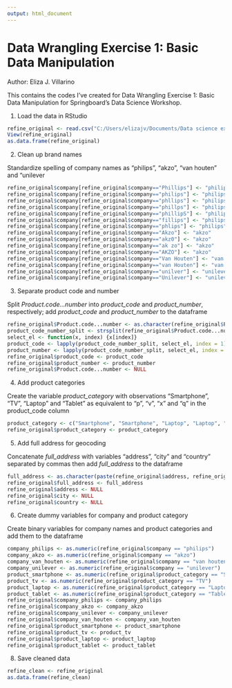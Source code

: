 ---
output: html_document
---
# Data Wrangling Exercise 1: Basic Data Manipulation
Author: Eliza J. Villarino

This contains the codes I've created for Data Wrangling Exercise 1: Basic Data Manipulation for Springboard's Data Science Workshop.

1. Load the data in RStudio

``` {r}
refine_original <- read.csv("C:/Users/elizajv/Documents/Data science exercises/refine.csv", 1)
View(refine_original)
as.data.frame(refine_original)
```

2. Clean up brand names

Standardize spelling of company names as "philips", "akzo", "van houten" and "unilever

``` {r}
refine_original$company[refine_original$company=="Phillips"] <- "philips"
refine_original$company[refine_original$company=="philips"] <- "philips"
refine_original$company[refine_original$company=="phllips"] <- "philips"
refine_original$company[refine_original$company=="phillps"] <- "philips"
refine_original$company[refine_original$company=="phillipS"] <- "philips"
refine_original$company[refine_original$company=="fillips"] <- "philips"
refine_original$company[refine_original$company=="phlips"] <- "philips"
refine_original$company[refine_original$company=="Akzo"] <- "akzo"
refine_original$company[refine_original$company=="akz0"] <- "akzo"
refine_original$company[refine_original$company=="ak zo"] <- "akzo"
refine_original$company[refine_original$company=="AKZO"] <- "akzo"
refine_original$company[refine_original$company=="Van Houten"] <- "van houten"
refine_original$company[refine_original$company=="van Houten"] <- "van houten"
refine_original$company[refine_original$company=="unilver"] <- "unilever"
refine_original$company[refine_original$company=="Unilever"] <- "unilever"
```

3. Separate product code and number

Split *Product.code...number* into *product_code* and *product_number*, respectively; add *product_code* and *product_number* to the dataframe

```{r}
refine_original$Product.code...number <- as.character(refine_original$Product.code...number)
product_code_number_split <- strsplit(refine_original$Product.code...number, split = "-")
select_el <- function(x, index) {x[index]}
product_code <- lapply(product_code_number_split, select_el, index = 1) 
product_number <- lapply(product_code_number_split, select_el, index = 2) 
refine_original$product_code <- product_code
refine_original$product_number <- product_number
refine_original$Product.code...number <- NULL
```

4. Add product categories

Create the variable *product_category* with observations "Smartphone", "TV", "Laptop" and "Tablet" as equivalent to "p", "v", "x" and "q" in the product_code column

```{r}
product_category <- c("Smartphone", "Smartphone", "Laptop", "Laptop", "Laptop", "Smartphone", "TV", "TV", "Laptop", "Smartphone", "Tablet", "Tablet", "Laptop", "Smartphone", "TV", "TV", "Laptop", "TV", "TV", "Laptop", "Smartphone", "Laptop", "Tablet", "Tablet", "Tablet")  
refine_original$product_category <- product_category
```

5. Add full address for geocoding

Concatenate *full_address* with variables "address", "city" and "country" separated by commas then add *full_address* to the dataframe

```{r}
full_address <- as.character(paste(refine_original$address, refine_original$city, refine_original$country, sep = ","))
refine_original$full_address <- full_address
refine_original$address <- NULL 
refine_original$city <- NULL
refine_original$country <- NULL
```

6. Create dummy variables for company and product category

Create binary variables for company names and product categories and add them to the dataframe

``` {r}
company_philips <- as.numeric(refine_original$company == "philips")
company_akzo <- as.numeric(refine_original$company == "akzo")
company_van_houten <- as.numeric(refine_original$company == "van houten")
company_unilever <- as.numeric(refine_original$company == "unilever")
product_smartphone <- as.numeric(refine_original$product_category == "Smartphone")
product_tv <- as.numeric(refine_original$product_category == "TV")
product_laptop <- as.numeric(refine_original$product_category == "Laptop")
product_tablet <- as.numeric(refine_original$product_category == "Tablet")
refine_original$company_philips <- company_philips
refine_original$company_akzo <- company_akzo
refine_original$company_unilever <- company_unilever 
refine_original$company_van_houten <- company_van_houten
refine_original$product_smartphone <- product_smartphone
refine_original$product_tv <- product_tv
refine_original$product_laptop <- product_laptop
refine_original$product_tablet <- product_tablet
```

8. Save cleaned data 

``` {r}
refine_clean <- refine_original
as.data.frame(refine_clean)
```
